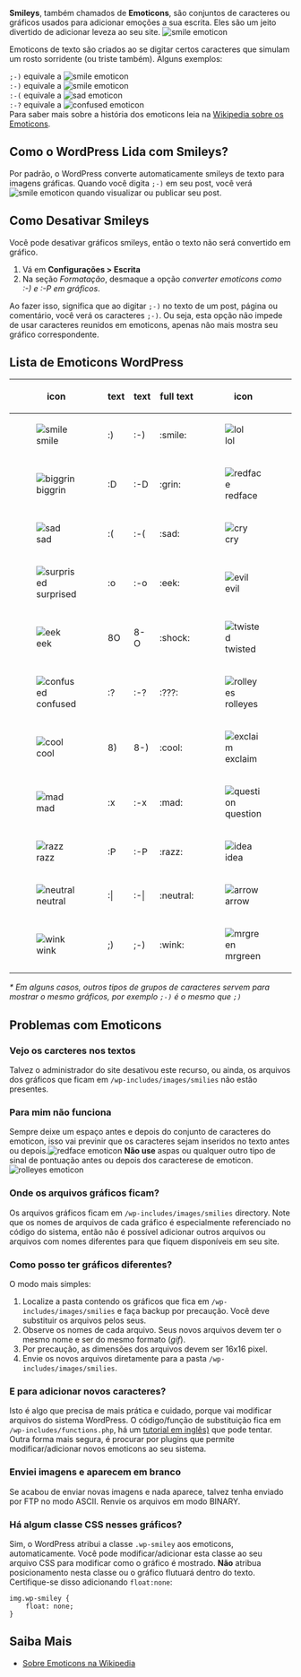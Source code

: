 {{Languages|
{{en|Using Smilies}}
{{ja|スマイリーの使い方}}
{{pt-br|Usando Smilies}}
{{zh-cn|使用表情符号}}
}}
'''Smileys''', também chamados de '''Emoticons''', são conjuntos de caracteres ou gráficos usados para adicionar emoções a sua escrita. Eles são um jeito divertido de adicionar leveza ao seu site. [[Image:icon_smile.gif|smile emoticon]]

Emoticons de texto são criados ao se digitar certos caracteres que simulam um rosto sorridente (ou triste também). Alguns exemplos:

<tt>;-)</tt> equivale a [[Image:icon_wink.gif|smile emoticon]]<br />
<tt>:-)</tt> equivale a [[Image:icon_smile.gif|smile emoticon]]<br />
<tt>:-(</tt> equivale a [[Image:icon_sad.gif|sad emoticon]]<br />
<tt>:-?</tt> equivale a [[Image:icon_confused.gif|confused emoticon]]<br />

Para saber mais sobre a história dos emoticons leia na [http://pt.wikipedia.org/wiki/Emoticon Wikipedia sobre os Emoticons].

== Como o WordPress Lida com Smileys? ==
Por padrão, o WordPress converte automaticamente smileys de texto para imagens gráficas. Quando você digita <tt>;-)</tt> em seu post, você verá [[Image:icon_smile.gif|smile emoticon]] quando visualizar ou publicar seu post.

== Como Desativar Smileys ==
Você pode desativar gráficos smileys, então o texto não será convertido em gráfico.

# Vá em '''Configurações > Escrita'''
# Na seção ''Formatação'', desmaque a opção ''converter emoticons como :-) e :-P em gráficos''.

Ao fazer isso, significa que ao digitar <tt>;-)</tt> no texto de um post, página ou comentário, você verá os caracteres <tt>;-)</tt>. Ou seja, esta opção não impede de usar caracteres reunidos em emoticons, apenas não mais mostra seu gráfico correspondente.

== Lista de Emoticons WordPress ==

{| border="1" cellpadding="2" width="90%"
! icon !! text !! text !! full text !! icon !! full text
|-
|[[Image:icon_smile.gif|smile]]
|:)
|:-)
|:smile:

|[[Image:icon_lol.gif|lol]]
|:lol:

|-
|[[Image:icon_biggrin.gif|biggrin]] 
|:D
|:-D
|:grin:

|[[Image:icon_redface.gif|redface]]
|:oops:

|-
|[[Image:icon_sad.gif|sad]]
|:(
|:-(
|:sad:

|[[Image:icon_cry.gif|cry]]
|:cry:

|-
|[[Image:icon_surprised.gif|surprised]]
|:o
|:-o
|:eek:

|[[Image:icon_evil.gif|evil]]
|:evil:

|-
|[[Image:icon_eek.gif|eek]]
|8O
|8-O
|:shock:

|[[Image:icon_twisted.gif|twisted]]
|:twisted:

|-
|[[Image:icon_confused.gif|confused]]
|:?
|:-?
|:???:

|[[Image:icon_rolleyes.gif|rolleyes]]
|:roll:

|-
|[[Image:icon_cool.gif|cool]]
|8)
|8-)
|:cool:

|[[Image:icon_exclaim.gif|exclaim]]
|:!:

|-
|[[Image:icon_mad.gif|mad]]
|:x
|:-x
|:mad:

|[[Image:icon_question.gif|question]]
|:?:

|-
|[[Image:icon_razz.gif|razz]]
|:P
|:-P
|:razz:

|[[Image:icon_idea.gif|idea]]
|:idea:

|-
|[[Image:icon_neutral.gif|neutral]]
|:<nowiki>|</nowiki>
|:-<nowiki>|</nowiki>
|:neutral:

|[[Image:icon_arrow.gif|arrow]]
|:arrow:

|-
|[[Image:icon_wink.gif|wink]]
|;)
|;-)
|:wink:

|[[Image:icon_mrgreen.gif|mrgreen]]
|:mrgreen:
|}

''* Em alguns casos, outros tipos de grupos de caracteres servem para mostrar o mesmo gráficos, por exemplo <tt>;-)</tt> é o mesmo que <tt>;)</tt>''

== Problemas com Emoticons ==

===Vejo os carcteres nos textos===
Talvez o administrador do site desativou este recurso, ou ainda, os arquivos dos gráficos que ficam em <tt>/wp-includes/images/smilies</tt> não estão presentes.

===Para mim não funciona===
Sempre deixe um espaço antes e depois do conjunto de caracteres do emoticon, isso vai previnir que os caracteres sejam inseridos no texto antes ou depois.[[Image:icon_redface.gif|redface emoticon]]
'''Não use''' aspas ou qualquer outro tipo de sinal de pontuação antes ou depois dos caracterese de emoticon.[[Image:icon_rolleyes.gif|rolleyes emoticon]]

===Onde os arquivos gráficos ficam?===
Os arquivos gráficos ficam em <tt>/wp-includes/images/smilies</tt> directory. Note que os nomes de arquivos de cada gráfico é especialmente referenciado no código do sistema, então não é possível adicionar outros arquivos ou arquivos com nomes diferentes para que fiquem disponíveis em seu site.

===Como posso ter gráficos diferentes?===
O modo mais simples:
# Localize a pasta contendo os gráficos que fica em <tt>/wp-includes/images/smilies</tt> e faça backup por precaução. Você deve substituir os arquivos pelos seus.
#Observe os nomes de cada arquivo. Seus novos arquivos devem ter o mesmo nome e ser do mesmo formato (''gif'').
#Por precaução, as dimensões dos arquivos devem ser 16x16 pixel.
#Envie os novos arquivos diretamente para a pasta <tt>/wp-includes/images/smilies</tt>.

===E para adicionar novos caracteres?===
Isto é algo que precisa de mais prática e cuidado, porque vai modificar arquivos do sistema WordPress.
O código/função de substituição fica em <tt>/wp-includes/functions.php</tt>, há um [http://aranea.zuavra.net/index.php/20/ tutorial em inglês)] que pode tentar.
Outra forma mais segura, é procurar por plugins que permite modificar/adicionar novos emoticons ao seu sistema.

===Enviei imagens e aparecem em branco===
Se acabou de enviar novas imagens e nada aparece, talvez tenha enviado por FTP no modo ASCII. Renvie os arquivos em modo BINARY.

===Há algum classe CSS nesses gráficos?===
Sim, o WordPress atribui a classe <tt>.wp-smiley</tt> aos emoticons, automaticamente. Você pode modificar/adicionar esta classe ao seu arquivo CSS para modificar como o gráfico é mostrado. '''Não''' atribua posicionamento nesta classe ou o gráfico flutuará dentro do texto. Certifique-se disso adicionando <code>float:none</code>:

<pre>
img.wp-smiley {
    float: none;
}
</pre>
== Saiba Mais ==
* [http://pt.wikipedia.org/wiki/Emoticon Sobre Emoticons na Wikipedia]
{{Codex-pt}}
{{DEFAULTSORT:U}}